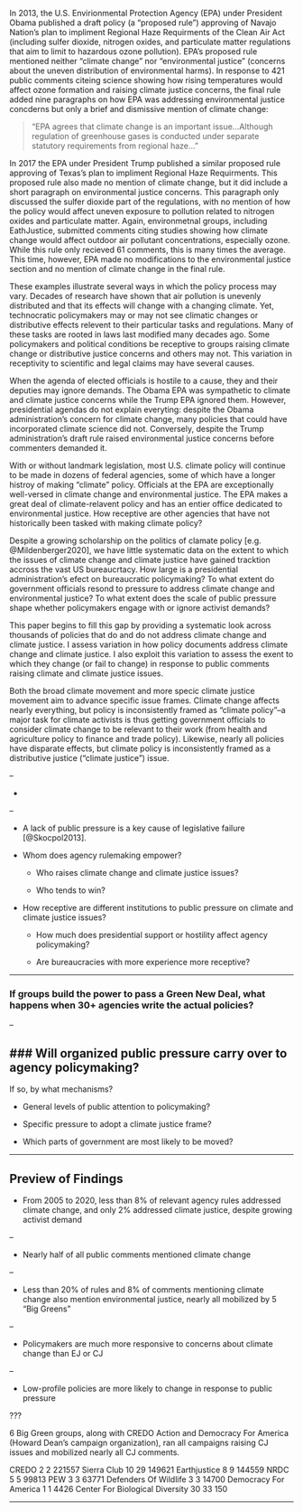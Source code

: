 In 2013, the U.S. Envirionmental Protection Agency (EPA) under President Obama published a draft policy (a "proposed rule") approving of Navajo Nation's plan to impliment Regional Haze Requirments of the Clean Air Act (including sulfer dioxide, nitrogen oxides, and particulate matter regulations that aim to limit to hazardous ozone pollution). EPA's proposed rule mentioned neither "climate change" nor "environmental justice" (concerns about the uneven distribution of environmental harms).
In response to 421 public comments citeing science showing how rising temperatures would affect ozone formation and raising climate justice concerns, the final rule added nine paragraphs on how EPA was addressing environmental justice concderns but only a brief and dismissive mention of climate change: 

> "EPA agrees that climate change is an important issue...Although regulation of greenhouse gases is conducted under separate statutory requirements from regional haze..."


In 2017 the EPA under President Trump published a similar proposed rule approving of Texas's plan to impliment Regional Haze Requirments. This proposed rule also made no mention of climate change, but it did include a short paragraph on environmental justice concerns. This paragraph only discussed the sulfer dioxide part of the regulations, with no mention of how the policy would affect uneven exposure to pollution related to nitrogen oxides and particulate matter. Again, environmetnal groups, including EathJustice, submitted comments citing studies showing how climate change would affect outdoor air pollutant concentrations, especially ozone. While this rule only recieved 61 comments, this is many times the average.
This time, however, EPA made no modifications to the environmental justice section and no mention of climate change in the final rule. 
<!--
 "Texas' participation in the Cross-State Air Pollution Rule’s (CSAPR) trading program for ozone-season NOX qualifies as an alternative to BART. We are approving Texas’ determination that its EGUs are not subject to BART for particulate matter (PM)."

Comment from EarthJustice et al.: 

> "Climate change may also have an effect on the outdoor air pollutant concentrations, especially ozone."

The final rule makes no mention of climate change and no change to the EJ section.

???

[EartheJustice et al.] (https://www.regulations.gov/comment/EPA-R06-OAR-2016-0611-0083)

The EPA believes that this action does not have disproportionately high and adverse human health or environmental effects on minority populations, low-income populations, and/or indigenous peoples, as specified in Executive Order 12898 (59 FR 7629, February 16, 1994). We have determined that this rule will not have disproportionately high and adverse human health or environmental effects on minority or low-income populations because it increases the level of environmental protection for all affected populations without having any disproportionately high and adverse human health or environmental effects on any population, including any minority or low-income population. The rule limits emissions of SO

Bernard, S., Samet, JM, Grambsch, A, Ebi,KL, and Romieu, I, The Potential Impacts of Climate Variability and Change on Air Pollution-Related Health Effects in the United States. Environmental Health Perspectives 2001. 109(Supplement 2): p. 199-209.
-->


These examples illustrate several ways in which the policy process may vary. Decades of research have shown that air pollution is unevenly distributed and that its effects will change with a changing climate. Yet, technocratic policymakers may or may not see climatic changes or distributive effects relevent to their particular tasks and regulations. Many of these tasks are rooted in laws last modified many decades ago. Some policymakers and political conditions be receptive to groups raising climate change or distributive justice concerns and others may not. This variation in receptivity to scientific and legal claims may have several causes. 

When the agenda of elected officials is hostile to a cause, they and their deputies may ignore demands. The Obama EPA was sympathetic to climate and climate justice concerns while the Trump EPA ignored them. However, presidential agendas do not explain everyting: despite the Obama administration's concern for climate change, many policies that could have incorporated climate science did not. Conversely, despite the Trump administration's draft rule raised environmental justice concerns before commenters demanded it. 

With or without landmark legislation, most U.S. climate policy will continue to be made in dozens of federal agencies, some of which have a longer histroy of making "climate" policy.
Officials at the EPA are exceptionally well-versed in climate change and environmental justice. The EPA makes a great deal of climate-relavent policy and has an entier office dedicated to environmental justice. How receptive are other agencies that have not historically been tasked with making climate policy? 

Despite a growing scholarship on the politics of clamate policy [e.g. @Mildenberger2020], we have little systematic data on the extent to which the issues of climate change and climate justice have gained tracktion accross the vast US bureaucrtacy. How large is a presidential administration's efect on bureaucratic policymaking? 
To what extent do government officials resond to pressure to address climate change and environmental justice? To what extent does the scale of public pressure shape whether policymakers engage with or ignore activist demands? 


This paper begins to fill this gap by providing a systematic look across thousands of policies that do and do not address climate change and climate justice. I assess variation in how policy documents address climate change and climate justice. I also exploit this variation to assess the exent to which they change (or fail to change) in response to public comments raising climate and climate justice issues. 

Both the broad climate movement and more specic climate justice movement aim to advance specific issue frames.
Climate change affects nearly everything, but policy is inconsistently framed as "climate policy"--a major task for climate activists is thus getting government officials to consider climate change to be relevant to their work (from health and agriculture policy to finance and trade policy). Likewise, nearly all policies have disparate effects, but climate policy is inconsistently framed as a distributive justice ("climate justice") issue. 


--

- 

--

- A lack of public pressure is a key cause of legislative failure [@Skocpol2013].


- Whom does agency rulemaking empower? 

  - Who raises climate change and climate justice issues?
  
  - Who tends to win?

- How receptive are different institutions to public pressure on climate and climate justice issues? 

  - How much does presidential support or hostility affect agency policymaking? 

  - Are bureaucracies with more experience more receptive? 

---


### If groups build the power to pass a Green New Deal, what happens when 30+ agencies write the actual policies? 

--

### Will organized public pressure carry over to agency policymaking? 
--
If so, by what mechanisms?

- General levels of public attention to policymaking?

- Specific pressure to adopt a climate justice frame?

- Which parts of government are most likely to be moved? 

---


## Preview of Findings 

- From 2005 to 2020, less than 8% of relevant agency rules addressed climate change, and only 2% addressed climate justice, despite growing activist demand

--

- Nearly half of all public comments mentioned climate change

--

- Less than 20% of rules and 8% of comments mentioning climate change also mention environmental justice, nearly all mobilized by 5 "Big Greens"

--

- Policymakers are much more responsive to concerns about climate change than EJ or CJ

--

- Low-profile policies are more likely to change in response to public pressure

???

6 Big Green groups, along with CREDO Action and Democracy For America (Howard Dean's campaign organization), ran all campaigns raising CJ issues and mobilized nearly all CJ comments. 

CREDO	2	2	221557
Sierra Club	10	29	149621
Earthjustice	8	9	144559
NRDC	5	5	99813
PEW	3	3	63771
Defenders Of Wildlife	3	3	14700
Democracy For America	1	1	4426
Center For Biological Diversity	30	33	150

---






